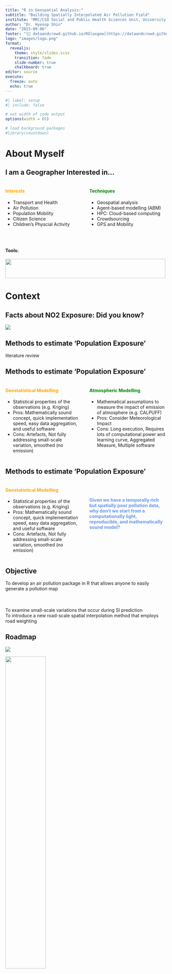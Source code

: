 ```yaml
---
title: "R in Geospatial Analysis:"
subtitle: "Building Spatially Interpolated Air Pollution Field"
institute: "MRC/CSO Social and Public Health Sciences Unit, University of Glasgow"
author: "Dr. Hyesop Shin"
date: "2023-09-06"
footer: "[🔗 dataandcrowd.github.io/RGlasgow](https://dataandcrowd.github.io/RGlasgow)"
logo: "images/logo.png"
format:
  revealjs:
    theme: style/slides.scss
    transition: fade
    slide-number: true
    chalkboard: true
editor: source
execute:
  freeze: auto
  echo: true
---
```


```r
#| label: setup
#| include: false

# set width of code output
options(width = 65)

# load background packages
#library(countdown)
```

# About Myself

## I am a Geographer Interested in...

::: columns
::: {.column width="50%"}
#### Interests {style="color: orange;"}

-   Transport and Health
-   Air Pollution
-   Population Mobility
-   Citizen Science
-   Children's Physcial Activity
:::

::: {.column width="50%"}
#### Techniques {style="color: green;"}

-   Geospatial analysis
-   Agent-based modelling (ABM)
-   HPC: Cloud-based computing
-   Crowdsourcing
-   GPS and Mobility
:::
:::

<br>

#### Tools:

![](images/tools.png){.absolute top="510" left="150" width="500" height="60"}

```{=html}
<!----------------------------
left for blank


-->
```
# Context

## Facts about NO2 Exposure: Did you know?

![](images/slide1.png)

## Methods to estimate 'Population Exposure'

literature review

## Methods to estimate 'Population Exposure'

::: columns
::: {.column width="50%"}
#### Geostatistical Modelling {style="color: orange;"}

-   Statistical properties of the observations (e.g. Kriging)
-   Pros: Mathematically sound concept, quick implementation speed, easy data aggregation, and useful software
-   Cons: Artefacts, Not fully addressing small-scale variation, smoothed (no emission)
:::

::: {.column width="50%"}
#### Atmospheric Modelling {style="color: green;"}

-   Mathematical assumptions to measure the impact of emission of atmosphere (e.g. CALPUFF)
-   Pros: Consider Meteorological Impact
-   Cons: Long execution, Requires lots of computational power and learning curve, Aggregated Measure, Multiple software
:::
:::

## Methods to estimate 'Population Exposure'

::: columns
::: {.column width="50%"}
#### Geostatistical Modelling {style="color: orange;"}

-   Statistical properties of the observations (e.g. Kriging)
-   Pros: Mathematically sound concept, quick implementation speed, easy data aggregation, and useful software
-   Cons: Artefacts, Not fully addressing small-scale variation, smoothed (no emission)
:::

::: {.column width="50%"}
<br>

#### Given we have a temporally rich but spatially poor pollution data, why don't we start from a computationally light, reproducible, and mathematically sound model? {style="color: CornflowerBlue;"}
:::
:::

## Objective

To develop an air pollution package in R that allows anyone to easily generate a pollution map

<p style="font-size:25px; margin-top: 2em;">

To examine small-scale variations that occur during SI prediction <br> To introduce a new road-scale spatial interpolation method that employs road weighting

</p>

## Roadmap

![](images/flow.png)

<img src="images/rpackages.png" width="50%" height="50%"/>


## Modelling with Universal Kriging {.scrollable}

Considering Small-scale Variability is needed =\> build a *semivariogram*

::: {.fragment}
"**Closer things** are more predictable and have less variability. While **distant things** are less predictable and are less related".
:::

::: {.fragment}
For example, the air quality one meter ahead of you is more likely to be similar than 100 meters away.
:::

::: {.fragment}
To build a semivariogram, always remember we are looking at **all distances** between 2 samples and their **variability**
:::

![](images/semivariogram_concept.png)

![](images/study-points-specific.png)


## Modelling with Universal Kriging 

Since NO~2~ varies substantially between nearby stations, it might be difficult to get a perfect empirical semivariogram. ["AutoKrige"]{style="color:red;"} in the `automap` package might help us find near to the goodness-of-fit.

![](images/semivariogram.png)


## Our turn {.smaller}

::: task
Let's build a presentation together from `hello-penguins-slides.qmd` and showcase the following features of Quarto presentations:

-   Hierarchy, headers, and document outline

-   Incremental lists

-   Columns and tabsets

-   Code, output location, code highlighting

-   Logo and footer

-   Making things fit on a slide

-   Chalkboard

-   Multiplex

-   Publishing your presentation to Quarto Pub
:::

## Your turn

::: task
Pick up where we left off and

-   Change the [transition style](https://quarto.org/docs/presentations/revealjs/advanced.html#slide-transitions) between slides

-   Change the [slide size](https://quarto.org/docs/presentations/revealjs/advanced.html#presentation-size)

-   Add [slide numbers](https://quarto.org/docs/presentations/revealjs/presenting.html#slide-numbers)
:::

```r
#| echo: false

#countdown(minutes = 5)
```

## Our turn

::: task
Let's continue building our a presentation together from `hello-penguins-slides.qmd` and showcase the following features of Quarto presentations:

-   Fragments

-   Title slide attributes

-   Speaker notes
:::

# Wrap up

## Quarto presentation formats

-   [`revealjs`](https://quarto.org/docs/presentations/revealjs) for HTML slides

    -   Essentially the replacement for `xaringan`, but with Pandoc-native syntax

-   [`beamer`](https://quarto.org/docs/presentations/beamer.html) for LaTeX slides

-   [PowerPoint](https://quarto.org/docs/presentations/powerpoint.html) for when you *have to* collaborate via MS Office

## Learn more

::: learn-more
[quarto.org/docs/presentations](https://quarto.org/docs/presentations)

```{=html}
<iframe src="https://quarto.org/docs/presentations/" width="100%" height="500" style="border:2px solid #123233;" title="Quarto Presentations"></iframe>
```
:::

## Questions

::: task
Any questions / anything you'd like to review before we wrap up this module?
:::
